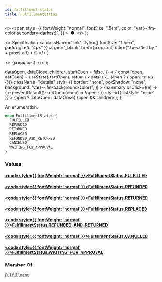 ```yaml
---
id: fulfillment-status
title: FulfillmentStatus
---
```


  <>
    <span
      style={{
        fontWeight: "normal",
        fontSize: ".5em",
        color: "var(--ifm-color-secondary-darkest)",
      }}
    >
      &nbsp;●&nbsp;
    </span>
  </>
);

  <>
    Specification
    <a
      className="link"
      style={{ fontSize: "1.5em", paddingLeft: "4px" }}
      target="\_blank"
      href={props.url}
      title={"Specified by " + props.url}
    >
      ⎘
    </a>
  </>
);

  <>
    <span className={props.class}>{props.text}</span>
  </>
);


  dataOpen,
  dataClose,
  children,
  startOpen = false,
}) => {
  const [open, setOpen] = useState(startOpen);
  return (
    <details
      {...(open ? { open: true } : {})}
      className="details"
      style={{
        border: "none",
        boxShadow: "none",
        background: "var(--ifm-background-color)",
      }}
    >
      <summary
        onClick={(e) => {
          e.preventDefault();
          setOpen((open) => !open);
        }}
        style={{ listStyle: "none" }}
      >
        {open ? dataOpen : dataClose}
      </summary>
      {open && children}
    </details>
  );
};

An enumeration.

```graphql
enum FulfillmentStatus {
  FULFILLED
  REFUNDED
  RETURNED
  REPLACED
  REFUNDED_AND_RETURNED
  CANCELED
  WAITING_FOR_APPROVAL
}
```

### Values

#### [<code style={{ fontWeight: 'normal' }}>FulfillmentStatus.<b>FULFILLED</b></code>](#)

>

#### [<code style={{ fontWeight: 'normal' }}>FulfillmentStatus.<b>REFUNDED</b></code>](#)

>

#### [<code style={{ fontWeight: 'normal' }}>FulfillmentStatus.<b>RETURNED</b></code>](#)

>

#### [<code style={{ fontWeight: 'normal' }}>FulfillmentStatus.<b>REPLACED</b></code>](#)

>

#### [<code style={{ fontWeight: 'normal' }}>FulfillmentStatus.<b>REFUNDED_AND_RETURNED</b></code>](#)

>

#### [<code style={{ fontWeight: 'normal' }}>FulfillmentStatus.<b>CANCELED</b></code>](#)

>

#### [<code style={{ fontWeight: 'normal' }}>FulfillmentStatus.<b>WAITING_FOR_APPROVAL</b></code>](#)

>

### Member Of

[`Fulfillment`](../../../api-reference/orders/objects/fulfillment) <Badge class="badge badge--secondary" text="object"/>
